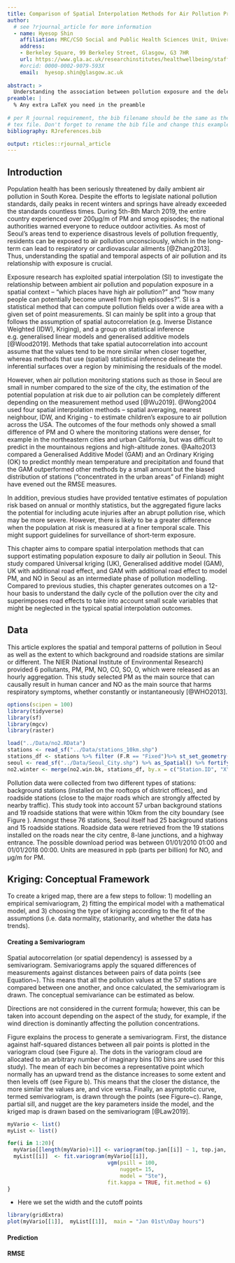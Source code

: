 ```yaml
---
title: Comparison of Spatial Interpolation Methods for Air Pollution Prediction`:` gstat and mgcv
author:
  # see ?rjournal_article for more information
  - name: Hyesop Shin
    affiliation: MRC/CSO Social and Public Health Sciences Unit, University of Glasgow
    address:
    - Berkeley Square, 99 Berkeley Street, Glasgow, G3 7HR
    url: https://www.gla.ac.uk/researchinstitutes/healthwellbeing/staff/hyesopshin/
    #orcid: 0000-0002-9079-593X
    email:  hyesop.shin@glasgow.ac.uk
  
abstract: >
  Understanding the association between pollution exposure and the deleterious effect on population health is a vital precursor for modelling. However, there has been less comparisons of spatial interpolations for pollution predictions due to different assumptions and mathematical processes. In addition, SI has been provided in a coarse temporal scale which is difficult to understand the dynamics of exposure by mobility patterns and seasonal effects. This paper aims to compare spatial interpolation methods to predict air pollution at a finer temporal scale. 57 pollution stations around Seoul, S.Korea were collected for the comparison between Universal Kriging and Generalised Additive Model, with additional weights on road layers as an effect of roadside pollution fields. Neither of the interpolation methods was noticeably superior to the other, but the sparse station data meant that only very smoothed large-scale fields could be recovered, which did not accurately represent the extremes observed at individual stations..
preamble: |
  % Any extra LaTeX you need in the preamble
  
# per R journal requirement, the bib filename should be the same as the output 
# tex file. Don't forget to rename the bib file and change this example value.
bibliography: RJreferences.bib

output: rticles::rjournal_article
---
```


## Introduction

Population health has been seriously threatened by daily ambient air pollution in South Korea. Despite the efforts to legislate national pollution standards, daily peaks in recent winters and springs have already exceeded the standards countless times.
During 5th-8th March 2019, the entire country experienced over 200µg/m\textsuperscript{3} of PM\textsubscript{10} and smog episodes; the national authorities warned everyone to reduce outdoor activities.
As most of Seoul’s areas tend to experience disastrous levels of pollution frequently, residents can be exposed to air pollution unconsciously, which in the long-term can lead to respiratory or cardiovascular ailments [@Zhang2013]. Thus, understanding the spatial and temporal aspects of air pollution and its relationship with exposure is crucial.


Exposure research has exploited spatial interpolation (SI) to investigate the relationship between ambient air pollution and population exposure in a spatial context – "which places have high air pollution?" and "how many people can potentially become unwell from high episodes?". SI is a statistical method that can compute pollution fields over a wide area with a given set of point measurements. SI can mainly be split into a group that follows the assumption of spatial autocorrelation (e.g. Inverse Distance Weighted (IDW), Kriging), and a group on statistical inference e.g. generalised linear models and generalised additive models [@Wood2019]. Methods that take spatial autocorrelation into account assume that the values tend to be more similar when closer together, whereas methods that use (spatial) statistical inference delineate the inferential surfaces over a region by minimising the residuals of the model.


However, when air pollution monitoring stations such as those in Seoul are small in number compared to the size of the city, the estimation of the potential population at risk due to air pollution can be completely different depending on the measurement method used [@Wu2019]. 
@Wong2004 used four spatial interpolation methods – spatial averaging, nearest neighbour, IDW, and Kriging - to estimate children’s exposure to air pollution across the USA. The outcomes of the four methods only showed a small difference of PM\textsubscript{10} and O\textsubscript{3} where the monitoring stations were denser, for example in the northeastern cities and urban California, but was difficult to predict in the mountainous regions and high-altitude zones.
@Aalto2013 compared a Generalised Additive Model (GAM) and an Ordinary Kriging (OK) to predict monthly mean temperature and precipitation and found that the GAM outperformed other methods by a small amount but the biased distribution of stations ("concentrated in the urban areas" of Finland) might have evened out the RMSE measures.


In addition, previous studies have provided tentative estimates of population risk based on annual or monthly statistics, but the aggregated figure lacks the potential for including acute injuries after an abrupt pollution rise, which may be more severe. However, there is likely to be a greater difference when the population at risk is measured at a finer temporal scale. This might support guidelines for surveillance of short-term exposure.


This chapter aims to compare spatial interpolation methods that can support estimating population exposure to daily air pollution in Seoul. This study compared Universal kriging (UK), Generalised additive model (GAM), UK with additional road effect, and GAM with additional road effect to model PM\textsubscript{10}, and NO\textsubscript{2} in Seoul as an intermediate phase of pollution modelling. Compared to previous studies, this chapter generates outcomes on a 12-hour basis to understand the daily cycle of the pollution over the city and superimposes road effects to take into account small scale variables that might be neglected in the typical spatial interpolation outcomes.

<!--
This study aims to compare spatial interpolation methods that can support the estimation of population exposure to daily air pollution. This study compared Universal Kriging (UK) and Generalised additive model (GAM) on a 12-hour basis to understand the daily cycle of the pollution. 
Some of the R packages that support spatial interpolations are gstat for Kriging and mgcv for GAM. gstat runs on a three step process whereby 1) the empirical data are plotted as a variogram cloud, 2) the variogram cloud is fitted with one of the conceptual semivariograms, and 3) the semivariogram is estimates the values across the spatial extent. autofitVariogram can reduce the optimisation of steps 1 and 2, however, it might not detect the small-scale variability that is seen in air pollutants. As with Kriging, mgcv also requires a few steps to complete an interpolated outcome of GAM. The initial step is to choose a smoothing function, followed by a select of a number of knots to determine the ‘wiggliness’ of the spline, and the validation of the model’s robustness.
-->

## Data
This article explores the spatial and temporal patterns of pollution in Seoul as well as the extent to which background and roadside stations are similar or different. The NIER (National Institute of Environmental Research) provided 6 pollutants, PM\textsubscript{10}, PM\textsubscript{2.5}, NO\textsubscript{2}, CO, SO\textsubscript{2}, O\textsubscript{3}, which were released as an hourly aggregation. This study selected PM\textsubscript{10} as the main source that can causally result in human cancer and NO\textsubscript{2} as the main source that harms respiratory symptoms, whether constantly or instantaneously [@WHO2013].

```r
options(scipen = 100)
library(tidyverse)
library(sf)
library(mgcv)
library(raster)

load("../Data/no2.RData")
stations <- read_sf("../Data/stations_10km.shp")
stations_df <- stations %>% filter (F.R == "Fixed")%>% st_set_geometry(NULL)
seoul <- read_sf("../Data/Seoul_City.shp") %>% as_Spatial() %>% fortify()
no2.winter <- merge(no2.win.bk, stations_df, by.x = c("Station.ID", "X", "Y"), by.y = c("Station", "X", "Y"))
```

Pollution data were collected from two different types of stations: background stations (installed on the rooftops of district offices), and roadside stations (close to the major roads which are strongly affected by nearby traffic). This study took into account 57 urban background stations and 19 roadside stations that were within 10km from the city boundary (see Figure \ref{fig:pollution_stations}). 
Amongst these 76 stations, Seoul itself had 25 background stations and 15 roadside stations. Roadside data were retrieved from the 19 stations installed on the roads near the city centre, 8-lane junctions, and a highway entrance. The possible download period was between 01/01/2010 01:00 and 01/01/2018 00:00. Units are measured in ppb (parts per billion) for NO\textsubscript{2}, and µg/m\textsuperscript{3} for PM\textsubscript{10}.


\begin{figure}[htbp] 
\begin{center} 
	\includegraphics[width=.7\textwidth]{Figures/pollution_stations.png}
\end{center}
 \caption{57 Background pollution stations that are considered for spatial interpolation (boundary area: Seoul)} 
 \label{fig:pollution_stations} 
\end{figure}




## Kriging: Conceptual Framework
To create a kriged map, there are a few steps to follow: 1) modelling an empirical semivariogram, 2) fitting the empirical model with a mathematical model, and 3) choosing the type of kriging according to the fit of the assumptions (i.e. data normality, stationarity, and whether the data has trends).

#### Creating a Semivariogram
Spatial autocorrelation (or spatial dependency) is assessed by a semivariogram. Semivariograms apply the squared differences of measurements against distances between pairs of data points (see Equation~\ref{eq:semivariogram}). This means that all the pollution values at the 57 stations are compared between one another, and once calculated, the semivariogram is drawn. The conceptual semivariance can be estimated as below.


\begin{equation}
\label{eq:semivariogram}
\gamma(h)= \frac{1}{2N}(h) \sum_{i=1}^{N(h)}{Z(s_i) - Z(s\textsubscript{i} + h)\textsuperscript{2}}
\end{equation}


\begin{itemize}
 \setlength\itemsep{0em}
    \item N(h)= number of pairs of observation points with distance \texttt{h}
    \item Z = field that holds a height or magnitude value for each point (z-values)
    \item Z(s\textsubscript{i})and Z(Si+h) = sample data pairs at a distance \texttt{h} \citep{Luo2008}
\end{itemize}


Directions are not considered in the current formula; however, this can be taken into account depending on the aspect of the study, for example, if the wind direction is dominantly affecting the pollution concentrations.

\begin{figure}[hbt!]
\begin{center} 
  \includegraphics[width=.5\textwidth]{Figures/semivariogram.png}
\end{center} 
\caption{Conceptual process of kriging measurements $($captured from Datacamp.com lectures$)$} 
\label{fig:semivariogram} 
\end{figure}

Figure \ref{fig:semivariogram} explains the process to generate a semivariogram. First, the distance against half-squared distances between all pair points is plotted in the variogram cloud (see Figure \ref{fig:semivariogram}a). 
The dots in the variogram cloud are allocated to an arbitrary number of imaginary bins (10 bins are used for this study). The mean of each bin becomes a representative point which normally has an upward trend as the distance increases to some extent and then levels off (see Figure \ref{fig:semivariogram}b).
This means that the closer the distance, the more similar the values are, and vice versa. Finally, an asymptotic curve, termed semivariogram, is drawn through the points (see Figure~\ref{fig:semivariogram}c).
Range\footnote{The distance at which a spatial correlation exists.}, partial sill\footnote{The upper limit of the semivariogram is the sill. A Sill minus a nugget is termed a partial-sill}, and nugget\footnote{Represents short scale randomness or noise in the regionalised variable [@Camana2020]} are the key parameters inside the model, and the kriged map is drawn based on the semivariogram [@Law2019].


```r
myVario <- list()
myList <- list()

for(i in 1:20){
  myVario[[length(myVario)+1]] <- variogram(top.jan[[i]] ~ 1, top.jan, cutoff = 30000, width = 3000)
  myList[[i]]  <- fit.variogram(myVario[[i]], 
                                vgm(psill = 100,
                                    nugget= 15,
                                    model = "Ste"),
                                fit.kappa = TRUE, fit.method = 6)
}
```

* Here we set the width and the cutoff points

```r
library(gridExtra)
plot(myVario[[1]],  myList[[1]],  main = "Jan 01st\nDay hours")
```

#### Prediction


#### RMSE




## 


